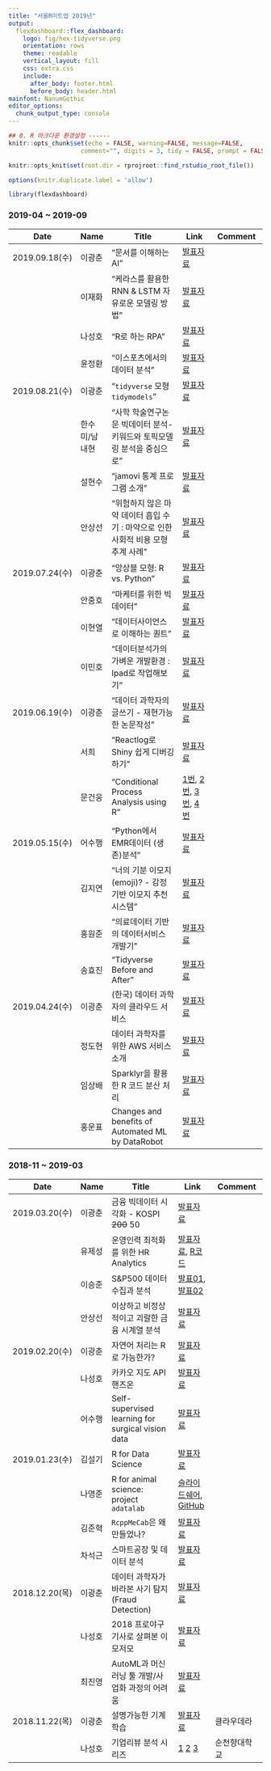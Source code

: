 ```yaml
---
title: "서울R미트업 2019년"
output:
  flexdashboard::flex_dashboard:
    logo: fig/hex-tidyverse.png
    orientation: rows
    theme: readable
    vertical_layout: fill
    css: extra.css
    include:
      after_body: footer.html
      before_body: header.html
mainfont: NanumGothic
editor_options:
  chunk_output_type: console
---
```


```r
## 0. R 마크다운 환경설정 ------
knitr::opts_chunk$set(echo = FALSE, warning=FALSE, message=FALSE,
                    comment="", digits = 3, tidy = FALSE, prompt = FALSE, fig.align = 'center')

knitr::opts_knit$set(root.dir = rprojroot::find_rstudio_root_file())

options(knitr.duplicate.label = 'allow')

library(flexdashboard)
```

### 2019-04 ~ 2019-09

|    Date      | Name |          Title              |     Link    |     Comment          |
|--------------|------|-----------------------------|-------------|-------------------|
|2019.09.18(수)|이광춘| "문서를 이해하는 AI" |[발표자료](https://statkclee.github.io/ds-authoring/ds-document-ai.html) |      |
|              |이재화| "케라스를 활용한 RNN & LSTM 자유로운 모델링 방법" |[발표자료](data/이재화.pdf) |      |
|              |나성호| "R로 하는 RPA" |[발표자료](https://bit.ly/2kGtKqf) |      |
|              |윤정환| "이스포츠에서의 데이터 분석" |[발표자료](data/4_안상선.pdf) |      |
|2019.08.21(수)|이광춘| "`tidyverse` 모형 `tidymodels`" |[발표자료](data/esports - DataScienceMeetUp.pdf) |      |
|              |한수미/남내현| "사학 학술연구논문 빅데이터 분석-키워드와 토픽모델링 분석을 중심으로" |[발표자료](http://tiny.cc/0lihbz) |      |
|              |설현수| "jamovi 통계 프로그램 소개" |[발표자료](data/meetup_설현수.ppt) |      |
|              |안상선| "위험하지 않은 마약 데이터 흡입 수기 : 마약으로 인한 사회적 비용 모형 추계 사례" |[발표자료](data/4_안상선.pdf) |      |
|2019.07.24(수)|이광춘| "앙상블 모형: R vs. Python" |[발표자료](https://statkclee.github.io/model/model-ensemble.html) |      |
|              |안중호| "마케터를 위한 빅데이터" |[발표자료](data/190724_마케터를_위한_빅데이터_대홍기획_안중호.pdf) |      |
|              |이현열| "데이터사이언스로 이해하는 퀀트" |[발표자료](https://docs.google.com/presentation/d/1pw0DIioZ2bc0pUOBWJKZZQuR3VTgiyeICq-s1Rqgxoc/) |      |
|              |이민호| "데이터분석가의 가벼운 개발환경 : Ipad로 작업해보기" |[발표자료](data/DS_meetup_analysis_env_using_ipad_190723.pdf) |      |
|2019.06.19(수)|이광춘| "데이터 과학자의 글쓰기 - 재현가능한 논문작성" |[발표자료](https://statkclee.github.io/author_carpentry_kr/) |      |
|              |서희| "Reactlog로 Shiny 쉽게 디버깅하기" |[발표자료](https://www.slideshare.net/HeeSeo/20190619-meetup-rshinyreactlogv01) |      |
|              |문건웅| "Conditional Process Analysis using R" |[1번](data/1.회귀에서_조절까지.pdf), [2번](data/2.회귀에서_매개모형으로.pdf), [3번](data/3.processR_패키지_소개.pdf), [4번](data/4.조건부_프로세스_분석_예제.pdf) |      |
|2019.05.15(수)|어수행| "Python에서 EMR데이터 (생존)분석" |[발표자료](data/EMR_Analysis_Python_Public.pdf) |      |
|              |김지연| "너의 기분 이모지(emoji)? - 감정기반 이모지 추천 시스템" |[발표자료](data/모지모지최종.pdf) |      |
|              |홍원준| "의료데이터 기반의 데이터서비스 개발기" |[발표자료](https://speakerdeck.com/hongwonjun/yiryodeiteo-gibanyi-deiteoseobiseu-gaebalgi) |      |
|              |송효진| "Tidyverse Before and After" |[발표자료](data/송효진.pdf)|     |
|2019.04.24(수)|이광춘| (한국) 데이터 과학자의 클라우드 서비스 |[발표자료](https://statkclee.github.io/ds-authoring/ds_meetup_ds_on_cloud.html) |      |
|              |정도현|데이터 과학자를 위한 AWS 서비스 소개 | [발표자료](https://www.slideshare.net/JulienSIMON5/aws-reinvent-2018-machine-learning-recap-december-2018)| |
|              |임상배|Sparklyr을 활용한 R 코드 분산 처리 | [발표자료](data/Sparklyr_R.pdf) | |
|              |홍운표|Changes and benefits of Automated ML by DataRobot |[발표자료](data/DS_meetup_20190424-DataRobot.pdf) |  |

### 2018-11 ~ 2019-03

|    Date      | Name |          Title              |     Link    |     Comment          |
|--------------|------|-----------------------------|-------------|-------------------|
|2019.03.20(수)|이광춘| 금융 빅데이터 시각화 - KOSPI ~~200~~ 50 |[발표자료](https://statkclee.github.io/finance/finance-trelliscope-advanced.html) |      |
|              |유제성| 운영인력 최적화를 위한 HR Analytics |[발표자료](data/콜센터-인력-탐색분석.pptx), [R코드](data/콜센터인력.r) |      |
|              |이승준| S&P500 데이터 수집과 분석 |[발표01](https://nbviewer.jupyter.org/710b8f0a4bd9a8df91ae1be6c7e838b1),[발표02](https://nbviewer.jupyter.org/35a1b0d5248bc9b09513e53be437ac42) |      |
|              |안상선| 이상하고 비정상적이고 괴랄한 금융 시계열 분석 |[발표자료](data/발표_엠로보_안상선.pdf) |      |
|2019.02.20(수)|이광춘| 자연어 처리는 R로 가능한가? |[발표자료](https://statkclee.github.io/text/langcon-2019-tutorial.html) |      |
|              |나성호| 카카오 지도 API 핸즈온 |[발표자료](https://bit.ly/2NdmhbI) |      |
|              |어수행| Self-supervised learning for surgical vision data |[발표자료](https://bit.ly/2Xe2IET) |      |
|2019.01.23(수)|김설기|   R for Data Science        |[발표자료](data/r4ds.pdf) |      |
|              |나영준| R for animal science: project ```adatalab```|[슬라이드쉐어](https://www.slideshare.net/YoungjunNa/r-for-animal-science), [GitHub](https://github.com/YoungjunNa/2019DataSci_Meetup/blob/master/R%20for%20animal%20science.pdf) |      |
|              |김준혁| `RcppMeCab`은 왜 만들었나? |[발표자료](data/data-science-meetup-190123-RcppMeCab-JK.pdf) |      |
|              |차석근| 스마트공장 및 데이터 분석 |[발표자료](data/데이터 사이언스_스마트공장_차석근(발표자료).ppt) |      |
|2018.12.20(목)|이광춘| 데이터 과학자가 바라본 사기 탐지(Fraud Detection) |[발표자료](https://statkclee.github.io/ds-authoring/r_meetup_outlier_anomaly.html) |
|              |나성호| 2018 프로야구 기사로 살펴본 이모저모              |[발표자료](https://bit.ly/2Ex487i) |
|              |최진영| AutoML과 머신러닝 툴 개발/사업화 과정의 어려움    |[발표자료](data/XBrain_Seminar_1220_RMeetUp.pdf) |
|2018.11.22(목)|이광춘|설명가능한 기계학습          |[발표자료](https://www.slideshare.net/statkclee/cloudera-sessions-2018-datayanolja) |클라우데라 |
|              |나성호|기업리뷰 분석 시리즈         |[1](https://mrkevinna.github.io/특강-기업리뷰-분석-1/) [2](https://mrkevinna.github.io/특강-기업리뷰-분석-2/) [3](https://mrkevinna.github.io/특강-기업리뷰-분석-3/) |순천향대학교 |
